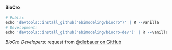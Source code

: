 #### BioCro

```r
# Public
echo 'devtools::install_github("ebimodeling/biocro")' | R --vanilla
# Development:
echo 'devtools::install_github("ebimodeling/biocro-dev")' | R --vanilla
```

_BioCro Developers:_ request from [@dlebauer on GitHub](https://github.com/dlebauer)